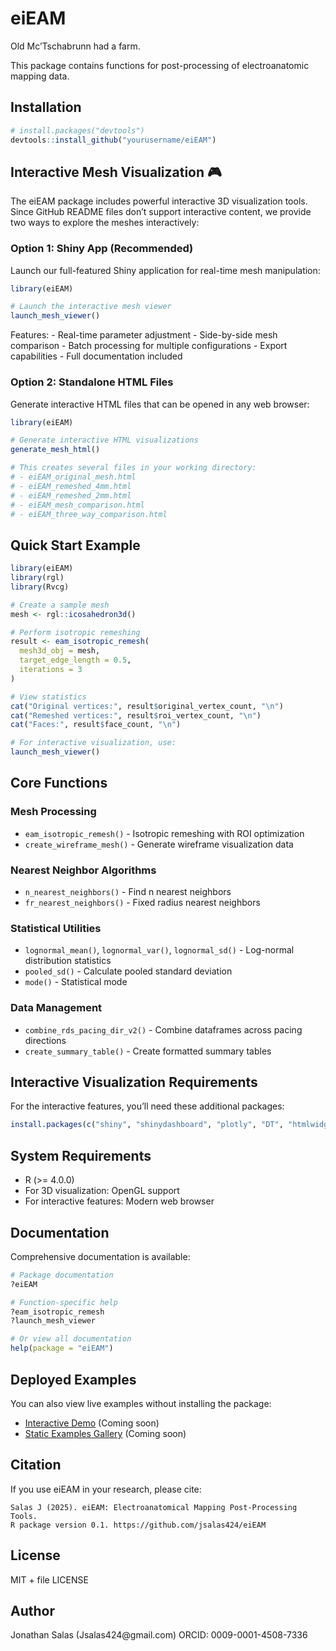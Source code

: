 # eiEAM

<!-- badges: start -->
<!-- badges: end -->

Old Mc'Tschabrunn had a farm.

This package contains functions for post-processing of electroanatomic mapping data.

## Installation

```r
# install.packages("devtools")
devtools::install_github("yourusername/eiEAM")
```

## Interactive Mesh Visualization 🎮

The eiEAM package includes powerful interactive 3D visualization tools. Since GitHub README files don't support interactive content, we provide two ways to explore the meshes interactively:

### Option 1: Shiny App (Recommended)

Launch our full-featured Shiny application for real-time mesh manipulation:

```r
library(eiEAM)

# Launch the interactive mesh viewer
launch_mesh_viewer()
```

Features:
- Real-time parameter adjustment
- Side-by-side mesh comparison
- Batch processing for multiple configurations
- Export capabilities
- Full documentation included

### Option 2: Standalone HTML Files

Generate interactive HTML files that can be opened in any web browser:

```r
library(eiEAM)

# Generate interactive HTML visualizations
generate_mesh_html()

# This creates several files in your working directory:
# - eiEAM_original_mesh.html
# - eiEAM_remeshed_4mm.html
# - eiEAM_remeshed_2mm.html
# - eiEAM_mesh_comparison.html
# - eiEAM_three_way_comparison.html
```

## Quick Start Example

```r
library(eiEAM)
library(rgl)
library(Rvcg)

# Create a sample mesh
mesh <- rgl::icosahedron3d()

# Perform isotropic remeshing
result <- eam_isotropic_remesh(
  mesh3d_obj = mesh,
  target_edge_length = 0.5,
  iterations = 3
)

# View statistics
cat("Original vertices:", result$original_vertex_count, "\n")
cat("Remeshed vertices:", result$roi_vertex_count, "\n")
cat("Faces:", result$face_count, "\n")

# For interactive visualization, use:
launch_mesh_viewer()
```

## Core Functions

### Mesh Processing
- `eam_isotropic_remesh()` - Isotropic remeshing with ROI optimization
- `create_wireframe_mesh()` - Generate wireframe visualization data

### Nearest Neighbor Algorithms
- `n_nearest_neighbors()` - Find n nearest neighbors
- `fr_nearest_neighbors()` - Fixed radius nearest neighbors

### Statistical Utilities
- `lognormal_mean()`, `lognormal_var()`, `lognormal_sd()` - Log-normal distribution statistics
- `pooled_sd()` - Calculate pooled standard deviation
- `mode()` - Statistical mode

### Data Management
- `combine_rds_pacing_dir_v2()` - Combine dataframes across pacing directions
- `create_summary_table()` - Create formatted summary tables

## Interactive Visualization Requirements

For the interactive features, you'll need these additional packages:

```r
install.packages(c("shiny", "shinydashboard", "plotly", "DT", "htmlwidgets"))
```

## System Requirements

- R (>= 4.0.0)
- For 3D visualization: OpenGL support
- For interactive features: Modern web browser

## Documentation

Comprehensive documentation is available:

```r
# Package documentation
?eiEAM

# Function-specific help
?eam_isotropic_remesh
?launch_mesh_viewer

# Or view all documentation
help(package = "eiEAM")
```

## Deployed Examples

You can also view live examples without installing the package:

- [Interactive Demo](https://your-shinyapps-url.shinyapps.io/eieam-mesh-viewer/) (Coming soon)
- [Static Examples Gallery](https://your-github-pages-url.github.io/eiEAM/) (Coming soon)

## Citation

If you use eiEAM in your research, please cite:

```
Salas J (2025). eiEAM: Electroanatomical Mapping Post-Processing Tools.
R package version 0.1. https://github.com/jsalas424/eiEAM
```

## License

MIT + file LICENSE

## Author

Jonathan Salas (Jsalas424@gmail.com)
ORCID: 0009-0001-4508-7336